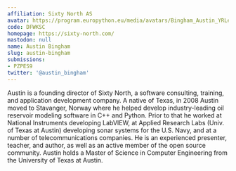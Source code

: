 ```yaml
---
affiliation: Sixty North AS
avatar: https://program.europython.eu/media/avatars/Bingham_Austin_YRLez6W.jpg
code: DFWKSC
homepage: https://sixty-north.com/
mastodon: null
name: Austin Bingham
slug: austin-bingham
submissions:
- PZPES9
twitter: '@austin_bingham'
---
```


Austin is a founding director of Sixty North, a software consulting, training, and application development company. A native of Texas, in 2008 Austin moved to Stavanger, Norway where he helped develop industry-leading oil reservoir modeling software in C++ and Python. Prior to that he worked at National Instruments developing LabVIEW, at Applied Research Labs (Univ. of Texas at Austin) developing sonar systems for the U.S. Navy, and at a number of telecommunications companies. He is an experienced presenter, teacher, and author, as well as an active member of the open source community. Austin holds a Master of Science in Computer Engineering from the University of Texas at Austin.

